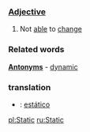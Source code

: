 ===[[Adjective]]===

# Not [[able]] to [[change]]

===Related words===

'''[[Antonym]]s''' - [[dynamic]]

===translation===
*{{pt}}: [[estático]]

[[pl:Static]]
[[ru:Static]]